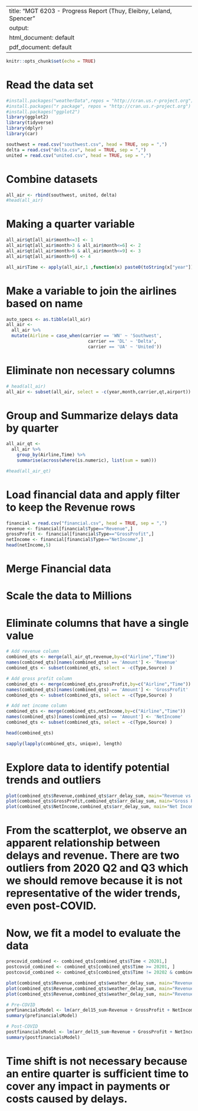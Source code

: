 
---
title: "MGT 6203 - Progress Report (Thuy, Eleibny, Leland, Spencer"
output:
  html_document: default
  pdf_document: default
---

```r
knitr::opts_chunk$set(echo = TRUE)
```

# Read the data set
```r
#install.packages("weatherData",repos = "http://cran.us.r-project.org")
#install.packages("r package", repos = "http://cran.us.r-project.org")
#install.packages("ggplot2")
library(ggplot2)
library(tidyverse)
library(dplyr)
library(car)

southwest = read.csv("southwest.csv", head = TRUE, sep = ",")
delta = read.csv("delta.csv", head = TRUE, sep = ",")
united = read.csv("united.csv", head = TRUE, sep = ",")
```

# Combine datasets
```r
all_air <- rbind(southwest, united, delta)
#head(all_air)
```

# Making a quarter variable
```r
all_air$qt[all_air$month<=3] <- 1
all_air$qt[all_air$month>3 & all_air$month<=6] <- 2
all_air$qt[all_air$month>6 & all_air$month<=9] <- 3
all_air$qt[all_air$month>9] <- 4

all_air$Time <- apply(all_air,1 ,function(x) paste0(toString(x["year"]), toString(x["qt"])))

```

# Make a variable to join the airlines based on name
```r
auto_specs <- as.tibble(all_air)
all_air <- 
  all_air %>%
  mutate(Airline = case_when(carrier == 'WN' ~ 'Southwest',
                               carrier == 'DL' ~ 'Delta',
                               carrier == 'UA' ~ 'United'))
```

# Eliminate non necessary columns
```r
# head(all_air)
all_air <- subset(all_air, select = -c(year,month,carrier,qt,airport))
```


# Group and Summarize delays data by quarter
```r
all_air_qt <- 
  all_air %>% 
    group_by(Airline,Time) %>% 
    summarise(across(where(is.numeric), list(sum = sum)))

#head(all_air_qt)
```

# Load financial data and apply filter to keep the Revenue rows
```r
financial = read.csv("financial.csv", head = TRUE, sep = ",")
revenue <- financial[financial$Type=="Revenue",]
grossProfit <- financial[financial$Type=="GrossProfit",]
netIncome <- financial[financial$Type=="NetIncome",]
head(netIncome,5)
```

# Merge Financial data
# Scale the data to Millions
# Eliminate columns that have a single value
```r
# Add revenue column
combined_qts <- merge(all_air_qt,revenue,by=c("Airline","Time"))
names(combined_qts)[names(combined_qts) == 'Amount'] <- 'Revenue'
combined_qts <- subset(combined_qts, select = -c(Type,Source) )

# Add gross profit column
combined_qts <- merge(combined_qts,grossProfit,by=c("Airline","Time"))
names(combined_qts)[names(combined_qts) == 'Amount'] <- 'GrossProfit'
combined_qts <- subset(combined_qts, select = -c(Type,Source) )

# Add net income column
combined_qts <- merge(combined_qts,netIncome,by=c("Airline","Time"))
names(combined_qts)[names(combined_qts) == 'Amount'] <- 'NetIncome'
combined_qts <- subset(combined_qts, select = -c(Type,Source) )

head(combined_qts)

sapply(lapply(combined_qts, unique), length)
```

# Explore data to identify potential trends and outliers
```r
plot(combined_qts$Revenue,combined_qts$arr_delay_sum, main="Revenue vs Delays", xlab="Revenue in Millions",ylab="Delays")
plot(combined_qts$GrossProfit,combined_qts$arr_delay_sum, main="Gross Profit vs Delays", xlab="Gross Profit in Millions",ylab="Delays")
plot(combined_qts$NetIncome,combined_qts$arr_delay_sum, main="Net Income vs Delays", xlab="Net Income in Millions",ylab="Delays")
```
# From the scatterplot, we observe an apparent relationship between delays and revenue. There are two outliers from 2020 Q2 and Q3 which we should remove because it is not representative of the wider trends, even post-COVID.

# Now, we fit a model to evaluate the data
```r
precovid_combined <- combined_qts[combined_qts$Time < 20201,]
postcovid_combined <- combined_qts[combined_qts$Time >= 20201, ]
postcovid_combined <- combined_qts[combined_qts$Time != 20202 & combined_qts$Time != 20203, ] # Filter outliers

plot(combined_qts$Revenue,combined_qts$weather_delay_sum, main="Revenue vs Delays", xlab="Revenue in Millions",ylab="Delays")
plot(combined_qts$Revenue,combined_qts$weather_delay_sum, main="Revenue vs Delays", xlab="Revenue in Millions",ylab="Delays")
plot(combined_qts$Revenue,combined_qts$weather_delay_sum, main="Revenue vs Delays", xlab="Revenue in Millions",ylab="Delays")

# Pre-COVID
prefinancialsModel <- lm(arr_del15_sum~Revenue + GrossProfit + NetIncome, precovid_combined)
summary(prefinancialsModel)

# Post-COVID
postfinancialsModel <- lm(arr_del15_sum~Revenue + GrossProfit + NetIncome, postcovid_combined)
summary(postfinancialsModel)
```

# Time shift is not necessary because an entire quarter is sufficient time to cover any impact in payments or costs caused by delays.